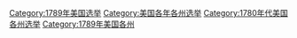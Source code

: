 [[Category:1789年美国选举|Category:1789年美国选举]]
[[Category:美国各年各州选举|Category:美国各年各州选举]]
[[Category:1780年代美国各州选举|Category:1780年代美国各州选举]]
[[Category:1789年美国各州|Category:1789年美国各州]]